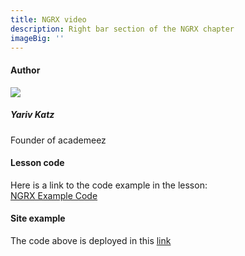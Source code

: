 ```yaml
---
title: NGRX video
description: Right bar section of the NGRX chapter
imageBig: ''
---
```


#### Author

<Link href="/en/user/yariv-katz" className="flex mt-3 items-center">
  <div>
    <img src="https://avatars.githubusercontent.com/u/2714362?v=4" className="relative flex h-10 w-10 shrink-0 overflow-hidden rounded-full" />
  </div>
  <div className="ml-2 leading-tight text-sm">
    <h5 className="font-bold">Yariv Katz</h5>
    <p>Founder of academeez</p>
  </div>
</Link>

#### Lesson code

Here is a link to the code example in the lesson:  
[NGRX Example Code](https://codesandbox.io/p/sandbox/ecstatic-cdn-25c6wt)

#### Site example

The code above is deployed in this [link](https://25c6wt-4200.csb.app/)
